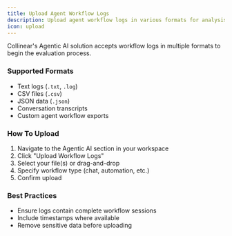```yaml
---
title: Upload Agent Workflow Logs
description: Upload agent workflow logs in various formats for analysis
icon: upload
---
```


Collinear's Agentic AI solution accepts workflow logs in multiple formats to begin the evaluation process.

### Supported Formats
- Text logs (`.txt`, `.log`)
- CSV files (`.csv`)
- JSON data (`.json`)
- Conversation transcripts
- Custom agent workflow exports

### How To Upload

1. Navigate to the Agentic AI section in your workspace
2. Click "Upload Workflow Logs"
3. Select your file(s) or drag-and-drop
4. Specify workflow type (chat, automation, etc.)
5. Confirm upload

### Best Practices
- Ensure logs contain complete workflow sessions
- Include timestamps where available
- Remove sensitive data before uploading
